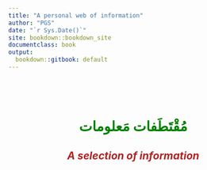 ```yaml
--- 
title: "A personal web of information"
author: "PGS"
date: "`r Sys.Date()`"
site: bookdown::bookdown_site
documentclass: book
output:
  bookdown::gitbook: default
---
```



#  {-}

<br>

<div dir = "rtl"><h1 style="text-align: center; color: #008000;">
مُقْتَطَفات مَعلومات
</h1>
</div>

<h2 style="text-align: center; color: #b22222;">*A selection of information*</h2>











